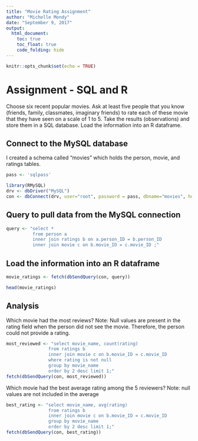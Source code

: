 ```yaml
---
title: "Movie Rating Assignment"
author: "Michelle Mondy"
date: "September 9, 2017"
output: 
  html_document:
    toc: true
    toc_float: true
    code_folding: hide
---
```


```r
knitr::opts_chunk$set(echo = TRUE)
```

# Assignment - SQL and R
Choose six recent popular movies.  Ask at least five people that you know (friends,  family,  classmates, imaginary friends) to rate each of these movie that they have seen on a scale of 1 to 5.  Take the results (observations) and store them in a SQL database. Load the information into an R dataframe. 

## Connect to the MySQL database
I created a schema called "movies" which holds the person, movie, and ratings tables.

```r
pass <- 'sqlpass'
```

```r
library(RMySQL)
drv <- dbDriver("MySQL")
con <- dbConnect(drv, user="root", password = pass, dbname="movies", host="localhost")
```


## Query to pull data from the MySQL connection

```r
query <- "select * 
          from person a 
          inner join ratings b on a.person_ID = b.person_ID
          inner join movie c on b.movie_ID = c.movie_ID ;"
```


## Load the information into an R dataframe

```r
movie_ratings <- fetch(dbSendQuery(con, query))

head(movie_ratings)
```

## Analysis

Which movie had the most reviews?
Note: Null values are present in the rating field when the person did not see the movie. Therefore, the person could not provide a rating.

```r
most_reviewed <- "select movie_name, count(rating)
                from ratings b 
                inner join movie c on b.movie_ID = c.movie_ID
                where rating is not null
                group by movie_name
                order by 2 desc limit 1;"
fetch(dbSendQuery(con, most_reviewed))
```



Which movie had the best average rating among the 5 reviewers? 
Note: null values are not included in the average
```r
best_rating <- "select movie_name, avg(rating)
                from ratings b 
                inner join movie c on b.movie_ID = c.movie_ID
                group by movie_name
                order by 2 desc limit 1;"
fetch(dbSendQuery(con, best_rating))
```



